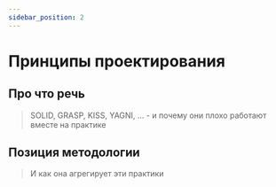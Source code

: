 ```yaml
---
sidebar_position: 2
---
```



# Принципы проектирования

<WIP ticket="59" />

## Про что речь

> SOLID, GRASP, KISS, YAGNI, ... - и почему они плохо работают вместе на практике

## Позиция методологии

> И как она агрегирует эти практики
